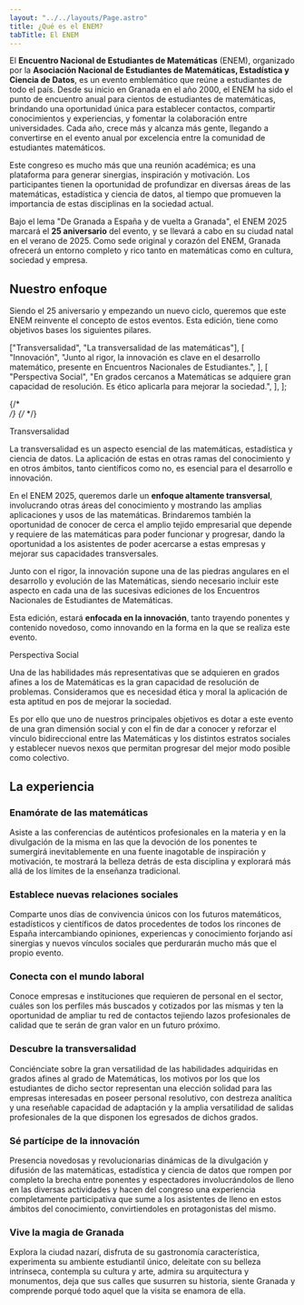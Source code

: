 ```yaml
---
layout: "../../layouts/Page.astro"
title: ¿Qué es el ENEM?
tabTitle: El ENEM
---
```



<div />

El **Encuentro Nacional de Estudiantes de Matemáticas** (ENEM), organizado por
la **Asociación Nacional de Estudiantes de Matemáticas, Estadística y Ciencia de
Datos**, es un evento emblemático que reúne a estudiantes de todo el país. Desde
su inicio en Granada en el año 2000, el ENEM ha sido el punto de encuentro anual
para cientos de estudiantes de matemáticas, brindando una oportunidad única para
establecer contactos, compartir conocimientos y experiencias, y fomentar la
colaboración entre universidades. Cada año, crece más y alcanza más gente,
llegando a convertirse en el evento anual por excelencia entre la comunidad de
estudiantes matemáticos.

Este congreso es mucho más que una reunión académica; es una plataforma para
generar sinergias, inspiración y motivación. Los participantes tienen la
oportunidad de profundizar en diversas áreas de las matemáticas, estadística y
ciencia de datos, al tiempo que promueven la importancia de estas disciplinas en
la sociedad actual.

Bajo el lema "De Granada a España y de vuelta a Granada", el ENEM 2025 marcará
el **25 aniversario** del evento, y se llevará a cabo en su ciudad natal en el
verano de 2025. Como sede original y corazón del ENEM, Granada ofrecerá un
entorno completo y rico tanto en matemáticas como en cultura, sociedad y
empresa.

## Nuestro enfoque

Siendo el 25 aniversario y empezando un nuevo ciclo, queremos que este ENEM
reinvente el concepto de estos eventos. Esta edición, tiene como objetivos bases
los siguientes pilares.

  ["Transversalidad", "La transversalidad de las matemáticas"],
  [
    "Innovación",
    "Junto al rigor, la innovación es clave en el desarrollo matemático, presente en Encuentros Nacionales de Estudiantes.",
  ],
  [
    "Perspectiva Social",
    "En grados cercanos a Matemáticas se adquiere gran capacidad de resolución. Es ético aplicarla para mejorar la sociedad.",
  ],
];

{/* <br /> */} {/* <Columns columns={PILARS} /> */}

<GradientText type="primary">Transversalidad</GradientText>

La transversalidad es un aspecto esencial de las matemáticas, estadística y
ciencia de datos. La aplicación de estas en otras ramas del conocimiento y en
otros ámbitos, tanto científicos como no, es esencial para el desarrollo e
innovación.

En el ENEM 2025, queremos darle un **enfoque altamente transversal**,
involucrando otras áreas del conocimiento y mostrando las amplias aplicaciones y
usos de las matemáticas. Brindaremos también la oportunidad de conocer de cerca
el amplio tejido empresarial que depende y requiere de las matemáticas para
poder funcionar y progresar, dando la oportunidad a los asistentes de poder
acercarse a estas empresas y mejorar sus capacidades transversales.

<GradientText type="secondary" text="Innovación" />

Junto con el rigor, la innovación supone una de las piedras angulares en el
desarrollo y evolución de las Matemáticas, siendo necesario incluir este aspecto
en cada una de las sucesivas ediciones de los Encuentros Nacionales de
Estudiantes de Matemáticas.

Esta edición, estará **enfocada en la innovación**, tanto trayendo ponentes y
contenido novedoso, como innovando en la forma en la que se realiza este evento.

<GradientText type="tertiary">Perspectiva Social</GradientText>

Una de las habilidades más representativas que se adquieren en grados afines a
los de Matemáticas es la gran capacidad de resolución de problemas. Consideramos
que es necesidad ética y moral la aplicación de esta aptitud en pos de mejorar
la sociedad.

Es por ello que uno de nuestros principales objetivos es dotar a este evento de
una gran dimensión social y con el fin de dar a conocer y reforzar el vínculo
bidireccional entre las Matemáticas y los distintos estratos sociales y
establecer nuevos nexos que permitan progresar del mejor modo posible como
colectivo.

## La experiencia

### Enamórate de las matemáticas

Asiste a las conferencias de auténticos profesionales en la materia y en la
divulgación de la misma en las que la devoción de los ponentes te sumergirá
inevitablemente en una fuente inagotable de inspiración y motivación, te
mostrará la belleza detrás de esta disciplina y explorará más allá de los
límites de la enseñanza tradicional.

### Establece nuevas relaciones sociales

Comparte unos días de convivencia únicos con los futuros matemáticos,
estadísticos y científicos de datos procedentes de todos los rincones de España
intercambiando opiniones, experiencas y conocimiento forjando así sinergias y
nuevos vínculos sociales que perdurarán mucho más que el propio evento.

### Conecta con el mundo laboral

Conoce empresas e instituciones que requieren de personal en el sector, cuáles
son los perfiles más buscados y cotizados por las mismas y ten la oportunidad de
ampliar tu red de contactos tejiendo lazos profesionales de calidad que te serán
de gran valor en un futuro próximo.

### Descubre la transversalidad

Conciénciate sobre la gran versatilidad de las habilidades adquiridas en grados
afines al grado de Matemáticas, los motivos por los que los estudiantes de dicho
sector representan una elección solidad para las empresas interesadas en poseer
personal resolutivo, con destreza analítica y una reseñable capacidad de
adaptación y la amplia versatilidad de salidas profesionales de la que disponen
los egresados de dichos grados.

### Sé partícipe de la innovación

Presencia novedosas y revolucionarias dinámicas de la divulgación y difusión de
las matemáticas, estadística y ciencia de datos que rompen por completo la
brecha entre ponentes y espectadores involucrándolos de lleno en las diversas
actividades y hacen del congreso una experiencia completamente participativa que
sume a los asistentes de lleno en estos ámbitos del conocimiento,
convirtiendoles en protagonistas del mismo.

### Vive la magia de Granada

Explora la ciudad nazarí, disfruta de su gastronomía característica, experimenta
su ambiente estudiantil único, deleitate con su belleza intrínseca, contempla su
cultura y arte, admira su arquitectura y monumentos, deja que sus calles que
susurren su historia, siente Granada y comprende porqué todo aquel que la visita
se enamora de ella.
